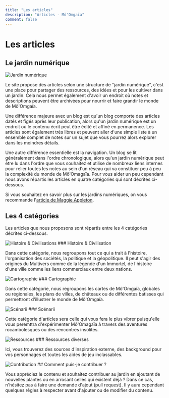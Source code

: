 ```yaml
---
title: "Les articles"
description: "Articles - Mô'Omgaïa"
comment: false
---
```



# Les articles

## Le jardin numérique


<Image className="opacity-80" src="/articles/jardin.png#center" alt="Jardin numérique" width={1420} height={605} />

Le site propose des articles selon une structure de "jardin numérique", c'est une place pour partager des ressources, des idées et pour les cultiver dans un jardin. Cela nous permet également d'avoir un endroit où notes et descriptions peuvent être archivées pour nourrir et faire grandir le monde de Mô'Omgaïa.

Une différence majeure avec un blog est qu'un blog comporte des articles datés et figés après leur publication, alors qu'un jardin numérique est un endroit où le contenu écrit peut être édité et affiné en permanence. Les articles sont également très libres et peuvent aller d'une simple liste à un ensemble complet de notes sur un sujet que vous pourrez alors explorer dans les moindres détails.

Une autre différence essentielle est la navigation. Un blog se lit généralement dans l'ordre chronologique, alors qu'un jardin numérique peut être lu dans l'ordre que vous souhaitez et utilise de nombreux liens internes pour relier toutes les notes au sein d'un réseau qui va constituer peu à peu la complexité du monde de Mô'Omagaïa. Pour vous aider un peu cependant nous avons répartis les articles en quatre catégories qui sont décrites ci-dessous.

Si vous souhaitez en savoir plus sur les jardins numériques, on vous recommande l'[article de Maggie Appleton](https://maggieappleton.com/garden-history).

## Les 4 catégories

Les articles que nous proposons sont répartis entre les 4 catégories décrites ci-dessous.

<Image className="opacity-80" src="/articles/histoire.png#right" alt="Histoire & Civilisations" width={180} height={199} />
### Histoire & Civilisation

Dans cette catégorie, nous regroupons tout ce qui a trait à l'histoire, l'organisation des sociétés, la politique et la géopolitique. Il peut s'agir des origines du Multivers comme de la légende d'un Immortel, de l'histoire d'une ville comme les liens commerciaux entre deux nations. 

<Image className="opacity-80" src="/articles/cartographie.png#right" alt="Cartographie" width={180} height={199} />
### Cartographie

Dans cette catégorie, nous regroupons les cartes de Mô'Omgaïa, globales ou régionales, les plans de villes, de châteaux ou de différentes batisses qui permettront d'illustrer le monde de Mô'Omgaïa.

<Image className="opacity-80" src="/articles/scenarii.png#right" alt="Scénarii" width={180} height={199} />
### Scénarii

Cette catégorie d'articles sera celle qui vous fera le plus vibrer puisqu'elle vous peremttra d'expérimenter Mô'Omagaïa à travers des aventures rocambolesques ou des rencontres insolites.

<Image className="opacity-80" src="/articles/ressources.png#right" alt="Ressources" width={180} height={199} />
### Ressources diverses

Ici, vous trouverez des sources d'inspiration externe, des background pour vos personnages et toutes les aides de jeu inclassables.


<Image className="opacity-80" src="/articles/contribution.png#right" alt="Contribution" width={250} height={1247} />
## Comment puis-je contribuer ?

Vous appréciez le contenu et souhaitez contribuer au jardin en ajoutant de nouvelles plantes ou en arrosant celles qui existent déjà ?
Dans ce cas, n'hésitez pas à faire une demande d'ajout (pull request). Il y aura cependant quelques règles à respecter avant d'ajouter ou de modifier du contenu.